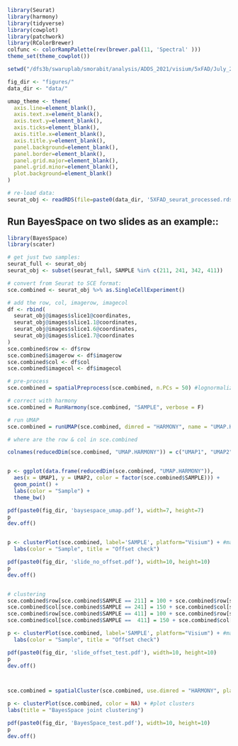
```r

library(Seurat)
library(harmony)
library(tidyverse)
library(cowplot)
library(patchwork)
library(RColorBrewer)
colfunc <- colorRampPalette(rev(brewer.pal(11, 'Spectral' )))
theme_set(theme_cowplot())

setwd("/dfs3b/swaruplab/smorabit/analysis/ADDS_2021/visium/5xFAD/July_2021")

fig_dir <- "figures/"
data_dir <- "data/"

umap_theme <- theme(
  axis.line=element_blank(),
  axis.text.x=element_blank(),
  axis.text.y=element_blank(),
  axis.ticks=element_blank(),
  axis.title.x=element_blank(),
  axis.title.y=element_blank(),
  panel.background=element_blank(),
  panel.border=element_blank(),
  panel.grid.major=element_blank(),
  panel.grid.minor=element_blank(),
  plot.background=element_blank()
)

# re-load data:
seurat_obj <- readRDS(file=paste0(data_dir, '5XFAD_seurat_processed.rds'))

```

## Run BayesSpace on two slides as an example::

```r

library(BayesSpace)
library(scater)

# get just two samples:
seurat_full <- seurat_obj
seurat_obj <- subset(seurat_full, SAMPLE %in% c(211, 241, 342, 411))

# convert from Seurat to SCE format:
sce.combined <- seurat_obj %>% as.SingleCellExperiment()

# add the row, col, imagerow, imagecol
df <- rbind(
  seurat_obj@images$slice1@coordinates,
  seurat_obj@images$slice1.1@coordinates,
  seurat_obj@images$slice1.6@coordinates,
  seurat_obj@images$slice1.7@coordinates
)
sce.combined$row <- df$row
sce.combined$imagerow <- df$imagerow
sce.combined$col <- df$col
sce.combined$imagecol <- df$imagecol

# pre-process
sce.combined = spatialPreprocess(sce.combined, n.PCs = 50) #lognormalize, PCA

# correct with harmony
sce.combined = RunHarmony(sce.combined, "SAMPLE", verbose = F)

# run UMAP
sce.combined = runUMAP(sce.combined, dimred = "HARMONY", name = "UMAP.HARMONY")

# where are the row & col in sce.combined

colnames(reducedDim(sce.combined, "UMAP.HARMONY")) = c("UMAP1", "UMAP2")


p <- ggplot(data.frame(reducedDim(sce.combined, "UMAP.HARMONY")),
  aes(x = UMAP1, y = UMAP2, color = factor(sce.combined$SAMPLE))) +
  geom_point() +
  labs(color = "Sample") +
  theme_bw()

pdf(paste0(fig_dir, 'baysespace_umap.pdf'), width=7, height=7)
p
dev.off()


p <- clusterPlot(sce.combined, label='SAMPLE', platform="Visium") + #make sure no overlap between samples
  labs(color = "Sample", title = "Offset check")

pdf(paste0(fig_dir, 'slide_no_offset.pdf'), width=10, height=10)
p
dev.off()


# clustering
sce.combined$row[sce.combined$SAMPLE == 211] = 100 + sce.combined$row[sce.combined$SAMPLE == 211]
sce.combined$col[sce.combined$SAMPLE == 241] = 150 + sce.combined$col[sce.combined$SAMPLE == 241]
sce.combined$row[sce.combined$SAMPLE == 411] = 100 + sce.combined$row[sce.combined$SAMPLE == 411]
sce.combined$col[sce.combined$SAMPLE ==  411] = 150 + sce.combined$col[sce.combined$SAMPLE ==  411]

p <- clusterPlot(sce.combined, label='SAMPLE', platform="Visium") + #make sure no overlap between samples
  labs(color = "Sample", title = "Offset check")

pdf(paste0(fig_dir, 'slide_offset_test.pdf'), width=10, height=10)
p
dev.off()



sce.combined = spatialCluster(sce.combined, use.dimred = "HARMONY", platform='Visium', q = 7, nrep = 10000) #use HARMONY

p <- clusterPlot(sce.combined, color = NA) + #plot clusters
labs(title = "BayesSpace joint clustering")

pdf(paste0(fig_dir, 'BayesSpace_test.pdf'), width=10, height=10)
p
dev.off()


```
